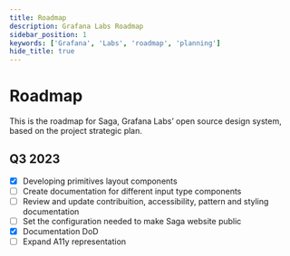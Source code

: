 ```yaml
---
title: Roadmap
description: Grafana Labs Roadmap
sidebar_position: 1
keywords: ['Grafana', 'Labs', 'roadmap', 'planning']
hide_title: true
---
```



# Roadmap <Badge text="draft" color="orange"></Badge> 
This is the roadmap for Saga, Grafana Labs’ open source design system, based on the project strategic plan.
## Q3 2023
- [x] Developing primitives layout components
- [ ] Create documentation for different input type components
- [ ] Review and update contribuition, accessibility, pattern and styling documentation
- [ ] Set the configuration needed to make Saga website public
- [x] Documentation DoD
- [ ] Expand A11y representation
